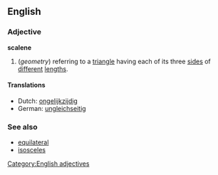 ==English==
===Adjective===
'''scalene'''
#(''geometry'') referring to a [[triangle]] having each of its three [[side]]s of [[different]] [[length]]s.
====Translations====
*Dutch: [[ongelijkzijdig]]
*German: [[ungleichseitig]]
===See also===
*[[equilateral]]
*[[isosceles]]
[[Category:English adjectives]]
